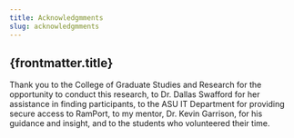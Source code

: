 ```yaml
---
title: Acknowledgmments
slug: acknowledgmments
---
```


## {frontmatter.title}

Thank you to the College of Graduate Studies and Research for the opportunity to conduct this research, to Dr. Dallas Swafford for her assistance in finding participants, to the ASU IT Department for providing secure access to RamPort, to my mentor, Dr. Kevin Garrison, for his guidance and insight, and to the students who volunteered their time.